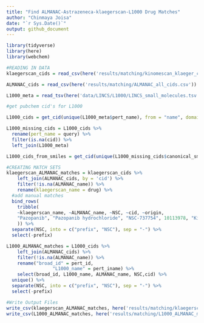 ```yaml
---
title: "Find ALMANAC-Astrazeneca-klaegerscan-L1000 Drug Matches"
author: "Chinmaya Joisa"
date: "`r Sys.Date()`"
output: github_document
---
```


```r
library(tidyverse)
library(here)
library(webchem)
```

```r
#READING IN DATA
klaegerscan_cids = read_csv(here('results/matching/kinomescan_klaeger_cids.csv'))

ALMANAC_cids = read_csv(here('results/matching/ALMANAC_all_cids.csv'))

L1000_meta = read_tsv(here('data/LINCS/L1000/LINCS_small_molecules.tsv'))
```


```r
#get pubchem cid's for L1000

L1000_cids = get_cid(unique(L1000_meta$pert_name), from = "name", domain = "compound", match = "all", verbose = T)

L1000_missing_cids = L1000_cids %>% 
  rename(pert_name = query) %>% 
  filter(is.na(cid)) %>% 
  left_join(L1000_meta)

L1000_cids_from_smiles = get_cid(unique(L1000_missing_cids$canonical_smiles), from = "smiles", domain = "compound", match = "all", verbose = T)
```

```r
#CREATING MATCH SETS
klaegerscan_ALMANAC_matches = klaegerscan_cids %>% 
	left_join(ALMANAC_cids, by = 'cid') %>%
	filter(!is.na(ALMANAC_name)) %>% 
	rename(klaegerscan_name = drug) %>% 
  #add manual matches
  bind_rows(
    tribble(
    ~klaegerscan_name, ~ALMANAC_name, ~NSC, ~cid, ~origin,
    "Pazopanib", "Pazopanib hydrochloride", "NSC-737754", 10113978, "Kinobeads"
    )) %>% 
  separate(NSC, into = c("prefix", "NSC"), sep = "-") %>% 
  select(-prefix)

L1000_ALMANAC_matches = L1000_cids %>%
	left_join(ALMANAC_cids) %>% 
	filter(!is.na(ALMANAC_name)) %>% 
	rename("broad_id" = pert_id, 
				 "L1000_name" = pert_iname) %>%
	select(broad_id, L1000_name, ALMANAC_name, NSC,cid) %>% 
  unique() %>% 
  separate(NSC, into = c("prefix", "NSC"), sep = "-") %>% 
  select(-prefix)
```

```r
#Write Output Files
write_csv(klaegerscan_ALMANAC_matches, here('results/matching/klaegerscan_ALMANAC_matches.csv'))
write_csv(L1000_ALMANAC_matches, here('results/matching/L1000_ALMANAC_matches.csv'))
```